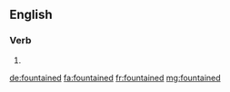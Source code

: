 ==English==

===Verb===
{{head|en}}

# {{en-past of|fountain}}

[[de:fountained]]
[[fa:fountained]]
[[fr:fountained]]
[[mg:fountained]]
